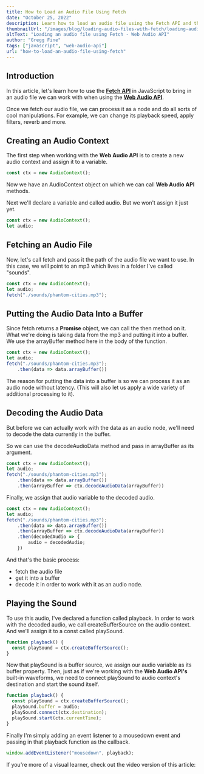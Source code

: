```yaml
---
title: How to Load an Audio File Using Fetch
date: "October 25, 2022"
description: Learn how to load an audio file using the Fetch API and the Web Audio API
thumbnailUrl: "/images/blog/loading-audio-files-with-fetch/loading-audio-files-with-fetch-tutorial.png"
altText: "Loading an audio file using Fetch - Web Audio API"
author: "Gregg Fine"
tags: ["javascript", "web-audio-api"]
url: "how-to-load-an-audio-file-using-fetch"
---
```


## Introduction

In this article, let's learn how to use the [**Fetch API**](https://developer.mozilla.org/en-US/docs/Web/API/Fetch_API) in JavaScript to bring in an audio file we can work with when using the [**Web Audio API**](https://developer.mozilla.org/en-US/docs/Web/API/Web_Audio_API).

Once we fetch our audio file, we can process it as a node and do all sorts of cool manipulations.
For example, we can change its playback speed, apply filters, reverb and more.

## Creating an Audio Context

The first step when working with the **Web Audio API** is to create a new audio context and assign it to a variable.

```js
const ctx = new AudioContext();
```

Now we have an <Syntax>AudioContext</Syntax> object on which we can call **Web Audio API** methods.

Next we'll declare a variable and called <Syntax>audio</Syntax>. But we won't assign it just yet.

```js
const ctx = new AudioContext();
let audio;
```

## Fetching an Audio File

Now, let's call <Syntax>fetch</Syntax> and pass it the path of the audio file we want to use.
In this case, we will point to an mp3 which lives in a folder I've called "sounds".

```js
const ctx = new AudioContext();
let audio;
fetch("./sounds/phantom-cities.mp3");
```

## Putting the Audio Data Into a Buffer

Since <Syntax>fetch</Syntax> returns a **Promise** object, we can call the <Syntax>then</Syntax> method on it.
What we're doing is taking data from the mp3 and putting it into a buffer.
We use the <Syntax>arrayBuffer</Syntax> method here in the body of the function.

```js
const ctx = new AudioContext();
let audio;
fetch("./sounds/phantom-cities.mp3");
	.then(data => data.arrayBuffer())
```

The reason for putting the data into a buffer is so we can process it as an audio node without latency.
(This will also let us apply a wide variety of additional processing to it).

## Decoding the Audio Data

But before we can actually work with the data as an audio node, we'll need to decode the data currently in the buffer.

So we can use the <Syntax>decodeAudioData</Syntax> method and pass in <Syntax>arrayBuffer</Syntax> as its argument.

```js
const ctx = new AudioContext();
let audio;
fetch("./sounds/phantom-cities.mp3");
	.then(data => data.arrayBuffer())
	.then(arrayBuffer => ctx.decodeAudioData(arrayBuffer))
```

Finally, we assign that <Syntax>audio</Syntax> variable to the decoded audio.

```js
const ctx = new AudioContext();
let audio;
fetch("./sounds/phantom-cities.mp3");
	.then(data => data.arrayBuffer())
	.then(arrayBuffer => ctx.decodeAudioData(arrayBuffer))
	.then(decodedAudio => {
		audio = decodedAudio;
	})
```

And that's the basic process:

- fetch the audio file
- get it into a buffer
- decode it in order to work with it as an audio node.

## Playing the Sound

To use this audio, I've declared a function called <Syntax>playback</Syntax>.
In order to work with the decoded audio, we call <Syntax>createBufferSource</Syntax> on the audio context.
And we'll assign it to a <Syntax>const</Syntax> called <Syntax>playSound</Syntax>.

```js
function playback() {
  const playSound = ctx.createBufferSource();
}
```

Now that <Syntax>playSound</Syntax> is a buffer source, we assign our audio variable as its buffer property.
Then, just as if we're working with the **Web Audio API's** built-in waveforms, we need to connect <Syntax>playSound</Syntax> to audio context's destination and start the sound itself.

```js
function playback() {
  const playSound = ctx.createBufferSource();
  playSound.buffer = audio;
  playSound.connect(ctx.destination);
  playSound.start(ctx.currentTime);
}
```

Finally I'm simply adding an event listener to a mousedown event and passing in that <Syntax>playback</Syntax> function as the callback.

```js
window.addEventListener("mousedown", playback);
```

If you're more of a visual learner, check out the video version of this article:

<YouTube
  id="3NgVlAscdcA"
  alt="how to load an audio file using fetch video"
  imgSrc="/images/blog/loading-audio-files-with-fetch/loading-audio-files-with-fetch-video.jpg"
/>

<Ad
  txt="To go further with the Web Audio API, check out Coding for Musicians 101"
  imgSrc="/images/ads/coding-for-musicians-course.jpg"
  imgWidth="240"
  imgHeight="240"
  href="https://www.macprovideo.com/course/web-audio-explored?afid=LYaI709I1H"
/>
